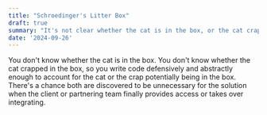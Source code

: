 ```yaml
---
title: "Schroedinger's Litter Box"
draft: true
summary: "It's not clear whether the cat is in the box, or the cat crapped in the box."
date: '2024-09-26'
---
```


You don't know whether the cat is in the box. You don't know whether the cat crapped in the box, so you write code defensively and abstractly enough to account for the cat or the crap potentially being in the box. There's a chance both are discovered to be unnecessary for the solution when the client or partnering team finally provides access or takes over integrating.